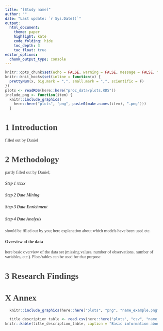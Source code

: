 ```yaml
---
title: "[Study name]"
author: ""
date: "Last update: `r Sys.Date()`"
output:
  html_document:
    theme: paper
    highlight: kate
    code_folding: hide
    toc_depth: 3
    toc_float: true
editor_options:
  chunk_output_type: console
---
```



<style>
.list-group-item.active, .list-group-item.active:hover, .list-group-item.active:focus {
  background-color: #00d188;
  border-color: #00d188;
}

body {
  font-family: montserrat;
  color: #444444;
  font-size: 14px;
}

h1 {
  font-weight: bold;
  font-size: 28px;
}

h1.title {
  font-size: 30px;
  color: #00d188;
}

h2 {
  font-size: 24px;
}

h3 {
  font-size: 18px;
}
</style>


```r
knitr::opts_chunk$set(echo = FALSE, warning = FALSE, message = FALSE, fig.showtext = TRUE)
knitr::knit_hooks$set(inline = function(x) {
  prettyNum(x, big.mark = ",", small.mark = ",", scientific = F)
})
plots <- readRDS(here::here("proc_data/plots.RDS"))
include_png <- function(item) {
  knitr::include_graphics(
    here::here("plots", "png", paste0(make.names(item), ".png")))
  } 
```

# 1 Introduction 
filled out by Daniel

# 2 Methodology
partly filled out by Daniel;

##### Step 1 xxxx

##### Step 2 Data Mining

##### Step 3 Data Enrichment

##### Step 4 Data Analysis
should be filled out by you; here explanation about which models have been used etc. 

#### Overview of the data
here basic overview of the data set (missing values, number of observations, number of variables, etc.). Plots/tables can be used for that purpose

# 3 Research Findings 

# X Annex



```r
  knitr::include_graphics(here::here("plots", "png", "name_example.png"))
```

```r
  title_description_table <- read.csv(here::here("plots", "csv", "name_example_table.csv"), stringsAsFactors=F)
knitr::kable(title_description_table, caption = "Basic information about XXX")
```




